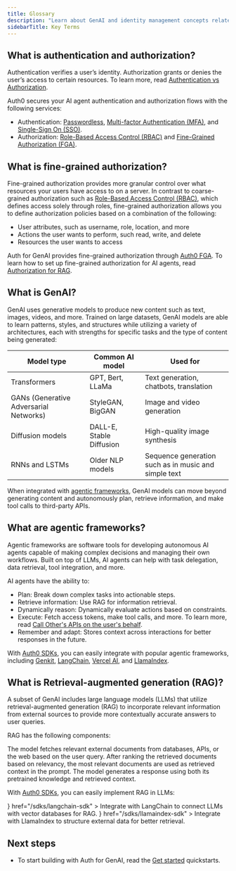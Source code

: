 ```yaml
---
title: Glossary
description: "Learn about GenAI and identity management concepts related to Auth for GenAI."
sidebarTitle: Key Terms
---
```


## What is authentication and authorization?

Authentication verifies a user’s identity. Authorization grants or denies the user’s access to certain resources. To learn more, read [Authentication vs Authorization](https://auth0.com/docs/get-started/identity-fundamentals/authentication-and-authorization).

Auth0 secures your AI agent authentication and authorization flows with the following services:

- Authentication: [Passwordless](https://auth0.com/docs/authenticate/passwordless/passwordless-with-universal-login), [Multi-factor Authentication (MFA)](https://auth0.com/docs/secure/multi-factor-authentication), and [Single-Sign On (SSO)](https://auth0.com/docs/authenticate/single-sign-on).
- Authorization: [Role-Based Access Control (RBAC)](https://auth0.com/docs/manage-users/access-control/rbac) and [Fine-Grained Authorization (FGA)](https://docs.fga.dev/fga).

## What is fine-grained authorization?

Fine-grained authorization provides more granular control over what resources your users have access to on a server. In contrast to coarse-grained authorization such as [Role-Based Access Control (RBAC)](https://auth0.com/docs/manage-users/access-control/rbac), which defines access solely through roles, fine-grained authorization allows you to define authorization policies based on a combination of the following:

- User attributes, such as username, role, location, and more
- Actions the user wants to perform, such read, write, and delete
- Resources the user wants to access

Auth for GenAI provides fine-grained authorization through [Auth0 FGA](https://docs.fga.dev/). To learn how to set up fine-grained authorization for AI agents, read [Authorization for RAG](#authorization-for-rag).

## What is GenAI?

GenAI uses generative models to produce new content such as text, images, videos, and more. Trained on large datasets, GenAI models are able to learn patterns, styles, and structures while utilizing a variety of architectures, each with strengths for specific tasks and the type of content being generated:

| **Model type**                         | **Common AI model**      | **Used for**                                         |
| -------------------------------------- | ------------------------ | ---------------------------------------------------- |
| Transformers                           | GPT, Bert, LLaMa         | Text generation, chatbots, translation               |
| GANs (Generative Adversarial Networks) | StyleGAN, BigGAN         | Image and video generation                           |
| Diffusion models                       | DALL-E, Stable Diffusion | High-quality image synthesis                         |
| RNNs and LSTMs                         | Older NLP models         | Sequence generation such as in music and simple text |

When integrated with [agentic frameworks](#what-are-agentic-frameworks), GenAI models can move beyond generating content and autonomously plan, retrieve information, and make tool calls to third-party APIs.

## What are agentic frameworks?

Agentic frameworks are software tools for developing autonomous AI agents capable of making complex decisions and managing their own workflows. Built on top of LLMs, AI agents can help with task delegation, data retrieval, tool integration, and more.

AI agents have the ability to:

- Plan: Break down complex tasks into actionable steps.
- Retrieve information: Use RAG for information retrieval.
- Dynamically reason: Dynamically evaluate actions based on constraints.
- Execute: Fetch access tokens, make tool calls, and more. To learn more, read [Call Other's APIs on the user's behalf](/get-started/call-others-apis-on-users-behalf).
- Remember and adapt: Stores context across interactions for better responses in the future.

With [Auth0 SDKs](/sdks/overview), you can easily integrate with popular agentic frameworks, including [Genkit](https://firebase.google.com/docs/genkit), [LangChain](https://www.langchain.com/), [Vercel AI](https://ai-sdk.dev/docs/introduction), and [LlamaIndex](https://www.llamaindex.ai/).

## What is Retrieval-augmented generation (RAG)?

A subset of GenAI includes large language models (LLMs) that utilize retrieval-augmented generation (RAG) to incorporate relevant information from external sources to provide more contextually accurate answers to user queries.

RAG has the following components:

<Columns cols={3}>
  <Card title="Retrieval" icon="square-1" iconType="solid">
    The model fetches relevant external documents from databases, APIs, or the
    web based on the user query.
  </Card>
  <Card title="Augmentation" icon="square-2" iconType="solid">
    After ranking the retrieved documents based on relevancy, the most relevant
    documents are used as retrieved context in the prompt.
  </Card>
  <Card title="Generation" icon="square-3" iconType="solid">
    The model generates a response using both its pretrained knowledge and
    retrieved context.
  </Card>
</Columns>

With [Auth0 SDKs](/sdks/overview), you can easily implement RAG in LLMs:

<Columns cols={2}>
  <Card
    title="Auth0 AI with LangChain"
    icon={
      <img
        src="https://mintlify-assets.b-cdn.net/auth0/langchain.svg"
        alt="LangChain"
      />
    }
    href="/sdks/langchain-sdk"
  >
    Integrate with LangChain to connect LLMs with vector databases for RAG.
  </Card>
  <Card
    title="Auth0 AI with LlamaIndex"
    icon={
      <img
        src="https://mintlify-assets.b-cdn.net/auth0/llamadex.svg"
        alt="LlamaIndex"
      />
    }
    href="/sdks/llamaindex-sdk"
  >
    Integrate with LlamaIndex to structure external data for better retrieval.
  </Card>
</Columns>

## Next steps

- To start building with Auth for GenAI, read the [Get started](/get-started/overview) quickstarts.
